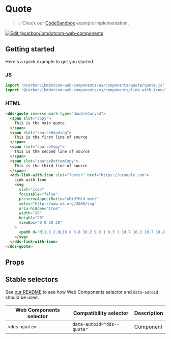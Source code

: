 
# Quote

> 💡 Check our
> [CodeSandbox](https://githubbox.com/carbon-design-system/carbon-for-ibm-dotcom/tree/master/packages/web-components/examples/codesandbox/components/quote)
> example implementation.

[![Edit @carbon/ibmdotcom-web-components](https://codesandbox.io/static/img/play-codesandbox.svg)](https://githubbox.com/carbon-design-system/carbon-for-ibm-dotcom/tree/master/packages/web-components/examples/codesandbox/components/quote)

## Getting started

Here's a quick example to get you started.

### JS

```javascript
import '@carbon/ibmdotcom-web-components/es/components/quote/quote.js';
import '@carbon/ibmdotcom-web-components/es/components/link-with-icon/link-with-icon.js';
```

### HTML

```html
<dds-quote inverse mark-type="doubleCurved">
  <span slot="copy">
    This is the main quote
  </span>
  <span slot="sourceHeading">
    This is the first line of source
  </span>
  <span slot="sourceCopy">
    This is the second line of source
  </span>
  <span slot="sourceBottomCopy">
    This is the third line of source
  </span>
  <dds-link-with-icon slot="footer" href="https://example.com">
    Link with Icon
    <svg
      slot="icon"
      focusable="false"
      preserveAspectRatio="xMidYMid meet"
      xmlns="http://www.w3.org/2000/svg"
      aria-hidden="true"
      width="20"
      height="20"
      viewBox="0 0 20 20"
    >
      <path d="M11.8 2.8L10.8 3.8 16.2 9.3 1 9.3 1 10.7 16.2 10.7 10.8 16.2 11.8 17.2 19 10z"></path>
    </svg>
  </dds-link-with-icon>
</dds-quote>
```

## Props

<Props of="dds-quote" />

## Stable selectors

See [our README](https://github.com/carbon-design-system/carbon-for-ibm-dotcom/tree/master/packages/web-components#stable-selectors-for-analytics-and-integratione2e-testing-in-web-components) to see how Web Components selector and `data-autoid` should be used.

| Web Components selector | Compatibility selector     | Description |
| ----------------------- | -------------------------- | ----------- |
| `<dds-quote>`           | `data-autoid="dds--quote"` | Component   |

<Description markdown={contributing} />
